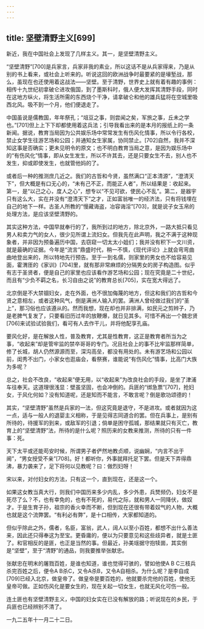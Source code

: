 ```yaml
---
---
---
```

title: 坚壁清野主义[699]
---




新近，我在中国社会上发现了几样主义。其一，是坚壁清野主义。

“坚壁清野”[700]是兵家言，兵家非我的素业，所以这话不是从兵家得来，乃是从别的书上看来，或社会上听来的。听说这回的欧洲战争时最要紧的是壕堑战，那么，虽现在也还使用着这战法——坚壁。至于清野，世界史上就有着有趣的事例：相传十九世纪初拿破仑进攻俄国，到了墨斯科时，俄人便大发挥其清野手段，同时在这地方纵火，将生活所需的东西烧个干净，请拿破仑和他的雄兵猛将在空城里吸西北风。吸不到一个月，他们便退走了。

中国虽说是儒教国，年年祭孔；“俎豆之事，则尝闻之矣，军旅之事，丘未之学也。”[701]但上上下下却都使用着这兵法；引导我看出来的是本月的报纸上的一条新闻。据说，教育当局因为公共娱乐场中常常发生有伤风化情事，所以令行各校，禁止女学生往游艺场和公园；并通知女生家属，协同禁止。[702]自然，我并不深知这事是否确实；更未见明令的原文；也不明白教育当局之意，是因为娱乐场中的“有伤风化”情事，即从女生发生，所以不许其去，还是只要女生不去，别人也不发生，抑或即使发生，也就管他妈的了。

或者后一种的推测庶几近之。我们的古哲和今贤，虽然满口“正本清源”，“澄清天下”，但大概是有口无心的，“未有己不正，而能正人者”，所以结果是：收起来。第一，是“以己之心，度人之心”，想专以“不见可欲，使民心不乱”。第二，是器宇只有这么大，实在并没有“澄清天下”之才，正如富翁唯一的经济法，只有将钱埋在自己的地下一样。古圣人所教的“慢藏诲盗，冶容诲淫”[703]，就是说子女玉帛的处理方法，是应该坚壁清野的。

其实这种方法，中国早就奉行的了，我所到过的地方，除北京外，一路大抵只看见男人和卖力气的女人，很少见所谓上流妇女。但我先在此声明，我之不满于这种现象者，并非因为预备遍历中国，去窃窥一切太太小姐们；我并没有积下一文川资，就是最确的证据。今年是“流言”鼎盛时代，稍一不慎，《现代评论》上就会弯弯曲曲地登出来的，所以特地先行预告。至于一到名儒，则家里的男女也不给容易见面，霍渭厓的《家训》[704]里，就有那非常麻烦的分隔男女的房子构造图。似乎有志于圣贤者，便是自己的家里也应该看作游艺场和公园；现在究竟是二十世纪，而且有“少负不羁之名，长习自由之说”的教育总长[705]，实在宽大得远了。

北京倒是不大禁锢妇女，走在外面，也不很加侮蔑的地方，但这和我们的古哲和今贤之意相左，或者这种风气，倒是满洲人输入的罢。满洲人曾经做过我们的“圣上”，那习俗也应该遵从的。然而我想，现在却也并非排满，如民元之剪辫子，乃是老脾气复发了，只要看旧历过年的放鞭爆，就日见其多。可惜不再出一个魏忠贤[706]来试验试验我们，看可有人去作干儿，并将他配享孔庙。

要风化好，是在解放人性，普及教育，尤其是性教育，这正是教育者所当为之事，“收起来”却是管牢监的禁卒哥哥的专门。况且社会上的事不比牢监那样简单，修了长城，胡人仍然源源而至，深沟高垒，都没有用处的。未有游艺场和公园以前，闺秀不出门，小家女也逛庙会，看祭赛，谁能说“有伤风化”情事，比高门大族为多呢？

总之，社会不改良，“收起来”便无用，以“收起来”为改良社会的手段，是坐了津浦车往奉天。这道理很浅显：壁虽坚固，也会冲倒的。兵匪的“绑急票”[707]，抢妇女，于风化何如？没有知道呢，还是知而不能言，不敢言呢？倒是歌功颂德的！

其实，“坚壁清野”虽然是兵家的一法，但这究竟是退守，不是进攻。或者就因为这一点，适与一般人的退婴主义相称，于是见得志同道合的罢。但在兵事上，是别有所待的，待援军的到来，或敌军的引退；倘单是困守孤城，那结果就只有灭亡，教育上的“坚壁清野”法，所待的是什么呢？照历来的女教来推测，所待的只有一件事：死。

天下太平或还能苟安时候，所谓男子者俨然地教贞顺，说幽娴，“内言不出于阃”，“男女授受不亲”[708]。好！都听你，外事就拜托足下罢。但是天下弄得鼎沸，暴力袭来了，足下将何以见教呢？曰：做烈妇呀！

宋以来，对付妇女的方法，只有这一个，直到现在，还是这一个。

如果这女教当真大行，则我们中国历来多少内乱，多少外患，兵燹频仍，妇女不是死尽了么？不，也有幸免的，也有不死的，易代之际，就和男人一同降伏，做奴才。于是生育子孙，祖宗的香火幸而不断，但到现在还很有带着奴气的人物，大概也就是这个流弊罢。“有利必有弊”，是十口相传，大家都知道的。

但似乎除此之外，儒者，名臣，富翁，武人，阔人以至小百姓，都想不出什么善法来，因此还只得奉这为至宝。更昏庸的，便以为只要意见和这些歧异者，就是土匪了。和官相反的是匪，也正是当然的事。但最近，孙美瑶据守抱犊崮，其实倒是“坚壁”，至于“清野”的通品，则我要推举张献忠。

张献忠在明末的屠戮百姓，是谁也知道，谁也觉得可骇的，譬如他使A B C三枝兵杀完百姓之后，便令A B杀C，又令A杀B，又令A自相杀。为什么呢？是李自成[709]已经入北京，做皇帝了。做皇帝是要百姓的，他就要杀完他的百姓，使他无皇帝可做。正如伤风化是要女生的，现在关起一切女生，也就无风化可伤一般。

连土匪也有坚壁清野主义，中国的妇女实在已没有解放的路；听说现在的乡民，于兵匪也已经辨别不清了。

一九二五年十一月二十二日。
